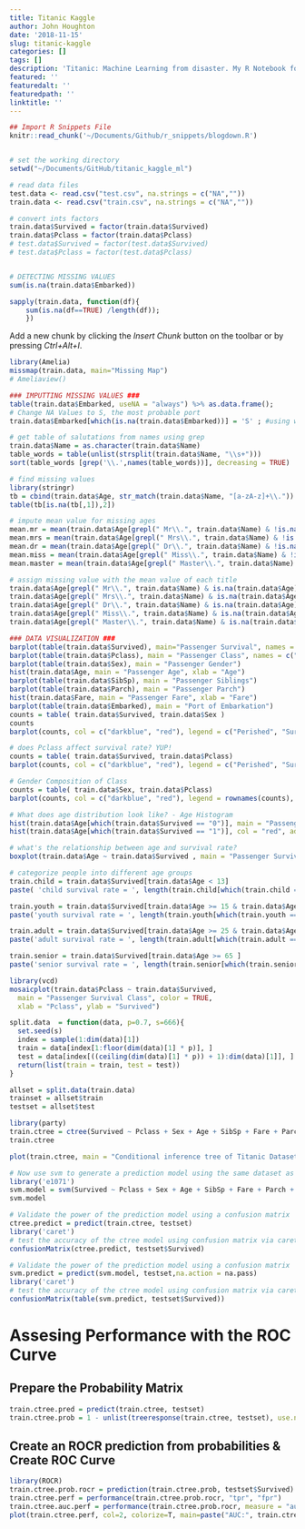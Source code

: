 ```yaml
---
title: Titanic Kaggle
author: John Houghton
date: '2018-11-15'
slug: titanic-kaggle
categories: []
tags: []
description: 'Titanic: Machine Learning from disaster. My R Notebook for Kaggle'
featured: ''
featuredalt: ''
featuredpath: ''
linktitle: ''
---
```


```r
## Import R Snippets File
knitr::read_chunk('~/Documents/Github/r_snippets/blogdown.R')
```

```r

```

```r
# set the working directory
setwd("~/Documents/GitHub/titanic_kaggle_ml")

# read data files
test.data <- read.csv("test.csv", na.strings = c("NA",""))
train.data <- read.csv("train.csv", na.strings = c("NA",""))

# convert ints factors 
train.data$Survived = factor(train.data$Survived)
train.data$Pclass = factor(train.data$Pclass)
# test.data$Survived = factor(test.data$Survived)
# test.data$Pclass = factor(test.data$Pclass)


# DETECTING MISSING VALUES
sum(is.na(train.data$Embarked))

sapply(train.data, function(df){
    sum(is.na(df==TRUE) /length(df));
    })
```

Add a new chunk by clicking the *Insert Chunk* button on the toolbar or by pressing *Ctrl+Alt+I*.

```r
library(Amelia)
missmap(train.data, main="Missing Map")
# Ameliaview() 
```
```r
### IMPUTTING MISSING VALUES ###
table(train.data$Embarked, useNA = "always") %>% as.data.frame();
# Change NA Values to S, the most probable port
train.data$Embarked[which(is.na(train.data$Embarked))] = 'S' ; #using which to subset
```
```r
# get table of salutations from names using grep
train.data$Name = as.character(train.data$Name) 
table_words = table(unlist(strsplit(train.data$Name, "\\s+")))
sort(table_words [grep('\\.',names(table_words))], decreasing = TRUE)
```
```r
# find missing values
library(stringr)
tb = cbind(train.data$Age, str_match(train.data$Name, "[a-zA-z]+\\."))
table(tb[is.na(tb[,1]),2])
```
```r
# impute mean value for missing ages
mean.mr = mean(train.data$Age[grepl(" Mr\\.", train.data$Name) & !is.na(train.data$Age)])
mean.mrs = mean(train.data$Age[grepl(" Mrs\\.", train.data$Name) & !is.na(train.data$Age)])
mean.dr = mean(train.data$Age[grepl(" Dr\\.", train.data$Name) & !is.na(train.data$Age)])
mean.miss = mean(train.data$Age[grepl(" Miss\\.", train.data$Name) & !is.na(train.data$Age)])
mean.master = mean(train.data$Age[grepl(" Master\\.", train.data$Name) & !is.na(train.data$Age)])

# assign missing value with the mean value of each title
train.data$Age[grepl(" Mr\\.", train.data$Name) & is.na(train.data$Age)] = mean.mr
train.data$Age[grepl(" Mrs\\.", train.data$Name) & is.na(train.data$Age)] = mean.mrs
train.data$Age[grepl(" Dr\\.", train.data$Name) & is.na(train.data$Age)] = mean.dr
train.data$Age[grepl(" Miss\\.", train.data$Name) & is.na(train.data$Age)] = mean.miss
train.data$Age[grepl(" Master\\.", train.data$Name) & is.na(train.data$Age)] = mean.master
```

```r
### DATA VISUALIZATION ###
barplot(table(train.data$Survived), main="Passenger Survival", names = c("Perished", "Survived"))
barplot(table(train.data$Pclass), main = "Passenger Class", names = c("first", "seconds", "third"))
barplot(table(train.data$Sex), main = "Passenger Gender")
hist(train.data$Age, main = "Passenger Age", xlab = "Age")
barplot(table(train.data$SibSp), main = "Passenger Siblings")
barplot(table(train.data$Parch), main = "Passenger Parch")
hist(train.data$Fare, main = "Passenger Fare", xlab = "Fare")
barplot(table(train.data$Embarked), main = "Port of Embarkation")
counts = table( train.data$Survived, train.data$Sex )
counts
barplot(counts, col = c("darkblue", "red"), legend = c("Perished", "Survived"), main = "Passenger Survival by Sex")
```
```r
# does Pclass affect survival rate? YUP!
counts = table( train.data$Survived, train.data$Pclass)
barplot(counts, col = c("darkblue", "red"), legend = c("Perished", "Survived"), main = "Passenger Survival by Class")
```
```r
# Gender Composition of Class
counts = table( train.data$Sex, train.data$Pclass)
barplot(counts, col = c("darkblue", "red"), legend = rownames(counts), main = "Passenger Gender by Class")

```
```r
# What does age distribution look like? - Age Histogram
hist(train.data$Age[which(train.data$Survived == "0")], main = "Passenger Age Histogram",xlab = "Age", ylab = "Count", col = "blue", breaks = seq(0,80,by=2))
hist(train.data$Age[which(train.data$Survived == "1")], col = "red", add = T, breaks = seq(0,80,by=2))
```
```r
# what's the relationship between age and survival rate?
boxplot(train.data$Age ~ train.data$Survived , main = "Passenger Survival by Age" , xlab = "Survived", ylab = "Age" )
```
```r
# categorize people into different age groups
train.child = train.data$Survived[train.data$Age < 13]
paste( 'child survival rate = ', length(train.child[which(train.child == 1)]) / length(train.child))

train.youth = train.data$Survived[train.data$Age >= 15 & train.data$Age <25 ]
paste('youth survival rate = ', length(train.youth[which(train.youth == 1 )]) / length(train.youth))

train.adult = train.data$Survived[train.data$Age >= 25 & train.data$Age <65 ]
paste('adult survival rate = ', length(train.adult[which(train.adult == 1 )]) / length(train.adult)) 

train.senior = train.data$Survived[train.data$Age >= 65 ]
paste('senior survival rate = ', length(train.senior[which(train.senior == 1 )]) / length(train.senior)) 
```
```r
library(vcd)
mosaicplot(train.data$Pclass ~ train.data$Survived, 
  main = "Passenger Survival Class", color = TRUE,
  xlab = "Pclass", ylab = "Survived")
```
```r
split.data  = function(data, p=0.7, s=666){
  set.seed(s) 
  index = sample(1:dim(data)[1]) 
  train = data[index[1:floor(dim(data)[1] * p)], ]
  test = data[index[((ceiling(dim(data)[1] * p)) + 1):dim(data)[1]], ]
  return(list(train = train, test = test))
}

allset = split.data(train.data)
trainset = allset$train
testset = allset$test
```

```r
library(party)
train.ctree = ctree(Survived ~ Pclass + Sex + Age + SibSp + Fare + Parch + Embarked, data = trainset)
train.ctree
```

```r

plot(train.ctree, main = "Conditional inference tree of Titanic Dataset")
```

```r
# Now use svm to generate a prediction model using the same dataset as above
library('e1071')
svm.model = svm(Survived ~ Pclass + Sex + Age + SibSp + Fare + Parch + Embarked, data = trainset, probability=TRUE)
svm.model
```

```r
# Validate the power of the prediction model using a confusion matrix
ctree.predict = predict(train.ctree, testset)
library('caret')
# test the accuracy of the ctree model using confusion matrix via caret package
confusionMatrix(ctree.predict, testset$Survived)
```

```r
# Validate the power of the prediction model using a confusion matrix
svm.predict = predict(svm.model, testset,na.action = na.pass)
library('caret')
# test the accuracy of the ctree model using confusion matrix via caret package
confusionMatrix(table(svm.predict, testset$Survived))
```
# Assesing Performance with the ROC Curve
## Prepare the Probability Matrix
```r
train.ctree.pred = predict(train.ctree, testset)
train.ctree.prob = 1 - unlist(treeresponse(train.ctree, testset), use.names = F) [seq(1,nrow(testset)*2,2)]
```
## Create an ROCR prediction from probabilities & Create ROC Curve
```r
library(ROCR)
train.ctree.prob.rocr = prediction(train.ctree.prob, testset$Survived)
train.ctree.perf = performance(train.ctree.prob.rocr, "tpr", "fpr")
train.ctree.auc.perf = performance(train.ctree.prob.rocr, measure = "auc", x.measure = "cutoff")
plot(train.ctree.perf, col=2, colorize=T, main=paste("AUC:", train.ctree.auc.perf@y.values))
```